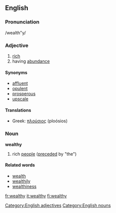 ==English==

===Pronunciation===
/wealth"y/

===Adjective===
# [[rich]]
# having [[abundance]]

====Synonyms====
* [[affluent]]
* [[opulent]]
* [[prosperous]]
* [[upscale]]

====Translations====
*Greek: [[πλούσιος]] (ploósios)

===Noun===
'''wealthy'''
# rich [[people]] ([[precede]]d by "the")

====Related words====
* [[wealth]]
* [[wealthily]]
* [[wealthiness]]

[[Category:English adjectives]]
[[Category:English nouns]]

[[fr:wealthy]]
[[it:wealthy]]
[[fi:wealthy]]